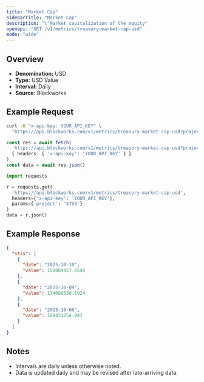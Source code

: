 ```yaml
---
title: "Market Cap"
sidebarTitle: "Market Cap"
description: "\"Market capitalization of the equity"
openapi: "GET /v1/metrics/treasury-market-cap-usd"
mode: "wide"
---
```


## Overview

- **Denomination:** USD
- **Type:** USD Value
- **Interval:** Daily
- **Source:** Blockworks

## Example Request

<CodeGroup>

```bash cURL
curl -H "x-api-key: YOUR_API_KEY" \
  "https://api.blockworks.com/v1/metrics/treasury-market-cap-usd?project=STSS"
```

```typescript TypeScript
const res = await fetch(
  'https://api.blockworks.com/v1/metrics/treasury-market-cap-usd?project=STSS',
  { headers: { 'x-api-key': 'YOUR_API_KEY' } }
)
const data = await res.json()
```

```python Python
import requests

r = requests.get(
  'https://api.blockworks.com/v1/metrics/treasury-market-cap-usd',
  headers={'x-api-key': 'YOUR_API_KEY'},
  params={'project': 'STSS'}
)
data = r.json()
```

</CodeGroup>

## Example Response

```json
{
  "stss": [
    {
      "date": "2025-10-10",
      "value": 159884457.8546
    },
    {
      "date": "2025-10-09",
      "value": 174086538.1924
    },
    {
      "date": "2025-10-08",
      "value": 169431254.943
    }
  ]
}
```

## Notes
- Intervals are daily unless otherwise noted.
- Data is updated daily and may be revised after late-arriving data.